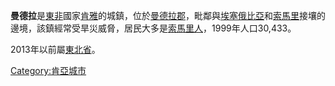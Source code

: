 {{Infobox settlement
<!--See the Table at Infobox Settlement for all fields and descriptions of usage-->
<!-- Basic info  -yussufey Hussein mohame--------------->
|official_name          = 曼德拉
|other_name             =
|settlement_type        = <!--For Town or Village (Leave blank for the default City)-->

<!-- images and maps  ----------->
|image_skyline          =
|imagesize              =
|image_caption          =
|image_flag             =
|flag_size              =
|image_seal             =
|seal_size              =
|image_shield           =
|shield_size            =
|image_blank_emblem     =
|blank_emblem_type      =
|blank_emblem_size      =
|image_map              =
|mapsize                =
|map_caption            = 
|pushpin_map            = Kenya
|pushpin_label_position =bottom
|pushpin_map_caption    = 在肯尼亚的位置
<!-- Location ------------------>
|coordinates_region     = KE
|subdivision_type       = 國家
|subdivision_name       = {{flag|Kenya}}
|subdivision_type1 =郡
|subdivision_name1 =[[曼德拉郡|曼德拉郡]]
<!-- Politics ----------------->
|government_footnotes   =
|government_type        =
|leader_title           =
|leader_name            =
|established_title      =  <!-- Settled -->
|established_date       =
|established_title2     =  <!-- Incorporated (town) -->
|established_date2      =
|established_title3     =  <!-- Incorporated (city) -->
|established_date3      =
<!-- Area    --------------------->
|unit_pref                =Imperial <!--Enter: Imperial, if Imperial (metric) is desired-->
|area_footnotes           =
|area_total_km2           = <!-- ALL fields dealing with a measurements are subject to automatic unit conversion-->
|area_land_km2            = <!--See table @ Template:Infobox Settlement for details on automatic unit conversion-->
|area_water_km2           =
|area_total_sq_mi         =
|area_land_sq_mi          =
|area_water_sq_mi         =
|area_water_percent       =
|area_urban_km2           =
|area_urban_sq_mi         =
<!-- Population   ----------------------->
|population_as_of               =1999年
|population_footnotes           =
|population_note                =
|population_total               =30433
|population_density_km2         =
|population_density_sq_mi       =
|population_urban               =
|population_density_urban_km2   =
|population_density_urban_sq_mi =
|population_blank1_title        =Ethnicities
|population_blank1              =
|population_blank2_title        =宗教
|population_blank2              =
|population_density_blank1_km2 =
|population_density_blank1_sq_mi =
<!-- General information  --------------->
|timezone               =
|utc_offset             =
|timezone_DST           =
|utc_offset_DST         =
|latd=03 |latm=55 |lats= |latNS=N
|longd=41 |longm=50 |longs= |longEW=E
|elevation_footnotes    =  <!--for references: use <ref> </ref> tags-->
|elevation_m            =
|elevation_ft           =
<!-- Area/postal codes & others -------->
|postal_code_type       =  <!-- enter ZIP code, Postcode, Post code, Postal code... -->
|postal_code            =
|area_code              =
|blank_name             =
|blank_info             =
|blank1_name            =
|blank1_info            =
|website                =
|footnotes              =
}}

'''曼德拉'''是[[東非|東非]]國家[[肯雅|肯雅]]的城鎮，位於[[曼德拉郡|曼德拉郡]]，毗鄰與[[埃塞俄比亞|埃塞俄比亞]]和[[索馬里|索馬里]]接壤的邊境，該鎮經常受旱災威脅，居民大多是[[索馬里人|索馬里人]]，1999年人口30,433。

2013年以前屬[[东北省_(肯尼亚)|東北省]]。

{{coord|3|55|N|41|50|E|display=title}}

[[Category:肯亞城市|Category:肯亞城市]]